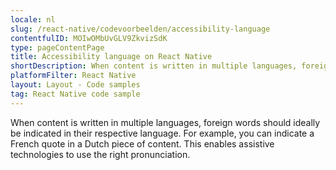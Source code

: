 ```yaml
---
locale: nl
slug: /react-native/codevoorbeelden/accessibility-language
contentfulID: MOIwOMbUvGLV9ZkvizSdK
type: pageContentPage
title: Accessibility language on React Native
shortDescription: When content is written in multiple languages, foreign words should ideally be indicated in their respective language.
platformFilter: React Native
layout: Layout - Code samples
tag: React Native code sample
---
```


When content is written in multiple languages, foreign words should ideally be indicated in their respective language. For example, you can indicate a French quote in a Dutch piece of content. This enables assistive technologies to use the right pronunciation.

<CodeSample id="accessibility-language" locale="nl" platform="react native"/>